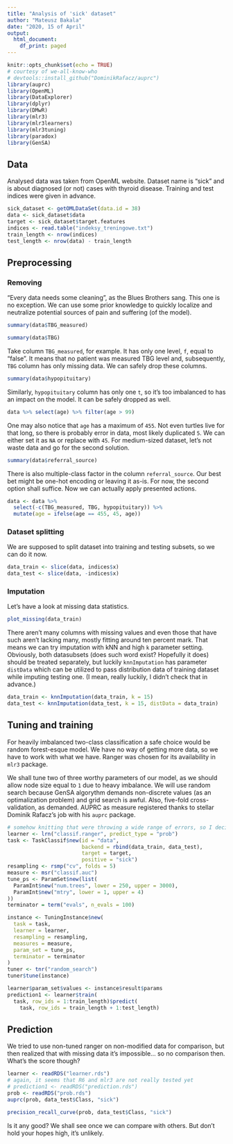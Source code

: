 ---
title: "Analysis of 'sick' dataset"
author: "Mateusz Bakala"
date: "2020, 15 of April"
output:
  html_document:
    df_print: paged
---

```{r setup, include=FALSE}
knitr::opts_chunk$set(echo = TRUE)
# courtesy of we-all-know-who
# devtools::install_github("DominikRafacz/auprc")
library(auprc)
library(OpenML)
library(DataExplorer)
library(dplyr)
library(DMwR)
library(mlr3)
library(mlr3learners)
library(mlr3tuning)
library(paradox)
library(GenSA)
```

## Data

Analysed data was taken from OpenML website. Dataset name is "sick" and is about diagnosed (or not) cases with thyroid disease. Training and test indices were given in advance.

```{r download_data, cache=TRUE, include=FALSE}
sick_dataset <- getOMLDataSet(data.id = 38)
data <- sick_dataset$data
target <- sick_dataset$target.features
indices <- read.table("indeksy_treningowe.txt")
train_length <- nrow(indices)
test_length <- nrow(data) - train_length
```

## Preprocessing

### Removing

"Every data needs some cleaning", as the Blues Brothers sang. This one is no exception. We can use some prior knowledge to quickly localize and neutralize potential sources of pain and suffering (of the model).

```{r tbg1}
summary(data$TBG_measured)
```

```{r tbg2}
summary(data$TBG)
```

Take column `TBG_measured`, for example. It has only one level, `f`, equal to "false". It means that no patient was measured TBG level and, subsequently, `TBG` column has only missing data. We can safely drop these columns.

```{r hypopituitary}
summary(data$hypopituitary)
```

Similarly, `hypopituitary` column has only one `t`, so it's too imbalanced to has an impact on the model. It can be safely dropped as well.

```{r age}
data %>% select(age) %>% filter(age > 99)
```

One may also notice that `age` has a maximum of `455`. Not even turtles live for that long, so there is probably error in data, most likely duplicated `5`. We can either set it as `NA` or replace with `45`. For medium-sized dataset, let's not waste data and go for the second solution.

```{r referral_source}
summary(data$referral_source)
```

There is also multiple-class factor in the column `referral_source`. Our best bet might be one-hot encoding or leaving it as-is. For now, the second option shall suffice. Now we can actually apply presented actions.

```{r cleaning, cache=TRUE}
data <- data %>%
  select(-c(TBG_measured, TBG, hypopituitary)) %>%
  mutate(age = ifelse(age == 455, 45, age))
```

### Dataset splitting

We are supposed to split dataset into training and testing subsets, so we can do it now.

```{r split, cache=TRUE}
data_train <- slice(data, indices$x)
data_test <- slice(data, -indices$x)
```

### Imputation

Let's have a look at missing data statistics.

```{r missing_data, echo=FALSE}
plot_missing(data_train)
```

There aren't many columns with missing values and even those that have such aren't lacking many, mostly fitting around ten percent mark. That means we can try imputation with kNN and high `k` parameter setting. Obviously, both datasubsets (does such word exist? Hopefully it does) should be treated separately, but luckily `knnImputation` has parameter `distData` which can be utilized to pass distribution data of training dataset while imputing testing one. (I mean, really luckily, I didn't check that in advance.)

```{r imputation, cache=TRUE}
data_train <- knnImputation(data_train, k = 15)
data_test <- knnImputation(data_test, k = 15, distData = data_train)
```

## Tuning and training

For heavily imbalanced two-class classification a safe choice would be random forest-esque model. We have no way of getting more data, so we have to work with what we have. Ranger was chosen for its availability in `mlr3` package.

We shall tune two of three worthy parameters of our model, as we should allow node size equal to `1` due to heavy imbalance. We will use random search because GenSA algorythm demands non-discrete values (as an optimalization problem) and grid search is awful. Also, five-fold cross-validation, as demanded. AUPRC as measure registered thanks to stellar Dominik Rafacz's job with his `auprc` package.

```{r tuning, cache=TRUE, include=FALSE, eval=FALSE}
# somehow knitting that were throwing a wide range of errors, so I decided to evaluate it and save by myself
learner <- lrn("classif.ranger", predict_type = "prob")
task <- TaskClassif$new(id = "data",
                        backend = rbind(data_train, data_test),
                        target = target,
                        positive = "sick")
resampling <- rsmp("cv", folds = 5)
measure <- msr("classif.auc")
tune_ps <- ParamSet$new(list(
  ParamInt$new("num.trees", lower = 250, upper = 3000),
  ParamInt$new("mtry", lower = 1, upper = 4)
))
terminator = term("evals", n_evals = 100)

instance <- TuningInstance$new(
  task = task,
  learner = learner,
  resampling = resampling,
  measures = measure,
  param_set = tune_ps,
  terminator = terminator
)
tuner <- tnr("random_search")
tuner$tune(instance)

learner$param_set$values <- instance$result$params
prediction1 <- learner$train(
  task, row_ids = 1:train_length)$predict(
    task, row_ids = train_length + 1:test_length)
```

## Prediction

We tried to use non-tuned ranger on non-modified data for comparison, but then realized that with missing data it's impossible... so no comparison then. What's the score though?

```{r score, cache=TRUE}
learner <- readRDS("learner.rds")
# again, it seems that R6 and mlr3 are not really tested yet
# prediction1 <- readRDS("prediction.rds")
prob <- readRDS("prob.rds")
auprc(prob, data_test$Class, "sick")
```

```{r auprc, echo=FALSE}
precision_recall_curve(prob, data_test$Class, "sick")
```

Is it any good? We shall see once we can compare with others. But don't hold your hopes high, it's unlikely.
